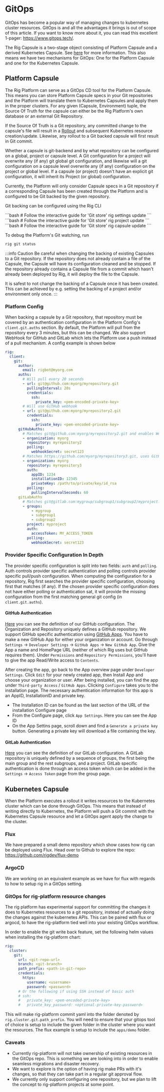 
# GitOps

GitOps has become a popular way of managing changes to kubernetes cluster
resources. GitOps is and all the advantages it brings is out of scope 
of this article. If you want to know more about it, you can read this 
excellent 1-pager: https://www.gitops.tech/.

The Rig Capsule is a two-stage object consisting of Platform Capsule and a derived Kubernetes Capsule. See [here](/operator-manual/crd-operator) for more information. This also means we have two mechanisms for GitOps: One for the Platform Capsule and one for the Kubernetes Capsule.

## Platform Capsule
The Rig Platform can serve as a GitOps CD tool for the Platform Capsule. This means you can store Platform Capsule specs in your Git repositories and the Platform will translate them to Kubernetes Capsules and apply them in the proper clusters.
For any given (Capsule, Environment) tuple, the Source Of Truth for the capsule can either be the Rig Platform's own database or an external Git Repository.

If the Source Of Truth is a Git repository, any committed change to the capsule's file will result in a [Rollout](/platform/rollouts) and subsequent Kubernetes resource creation/update. Likewise, any rollout to a Git backed capsule will first result in Git commit.

Whether a capsule is git-backend and by what repository can be configured on a global, project or capsule level. A Git configuration for a project will overwrite any (if any) git global git configuration, and likewise will a git configuration on a capsule level overwrite any (if any) configuration on the project or global level. If a capsule (or project) doesn't have an explicit git configuration, it will inherit its Project (or global) configuration.

Currently, the Platform will only consider Capsule specs in a Git repository if a corresponding Capsule has been created through the Platform and is configured to be Git backed by the given repository.

Git backing can be configured using the Rig CLI
<Tabs>

<TabItem value="Global" label="Global">
```bash
# Follow the interactive guide for 'Git store'
rig settings update
```
</TabItem>

<TabItem value="Project" label="Project">
```bash
# Follow the interactive guide for 'Git store'
rig project update
```
</TabItem>


<TabItem value="Capsule" label="Capsule">
```bash
# Follow the interactive guide for 'Git store'
rig capsule update
```
</TabItem>

</Tabs>

To debug the Platform's Git watching, run 
```bash
rig git status
```

:::info Caution
Be careful when changing the backing of existing Capsules to a Git repository.
If the repository does not already contain a file of the Capsule, the Capsule will have its
configuration cleaned and be stopped.
If the repository already contains a Capsule file from a commit which hasn't already been deployed by Rig,
it will deploy the file to the Capsule.

It is safest to not change the backing of a Capsule once it has been created. This can be achieved by e.g.
setting the backing of a project and/or environment only once.
:::

### Platform Config
When backing a capsule by a Git repository, that repository must be covered by an authentication configuration in the Platform Config's `client.git.auths` section. By default, the Platform will pull from the repository every 3 minutes, but this can be changed. We also support WebHook for GitHub and GitLab which lets the Platform use a push instead of a pull mechanism. A config example is shown below
```yaml title="Helm values - Platform"
rig:
  client:
    git:
      author:
        email: rigbot@myorg.com    
      auths:
        # Will pull every 20 seconds
        - url: git@github.com:myorg/myrepository.git
          pullingInterval: 20s
          credentials:
            ssh:
              private_key: <pem-encoded-private-key>
        # Will use GitHub webhook
        - url: git@github.com:myorg/myrepository2.git
          credentials:
            ssh:
              private_key: <pem-encoded-private-key>
      gitHubAuths:
        # Matches git@github.com:myorg/myrepository2.git and enables WebHook
        - organization: myorg
          repository: myrepository2
          polling:
            webhookSecret: secret123
        # Matches https://github.com/myorg/myrepository3.git, uses GitHub authentication and pulls every 60 seconds.
        - organization: myorg
          repository: myrepository3
          auth:
            appID: 1234
            installationID: 12345
            privateKey: /path/to/private/key/id_rsa
          polling:
            pullingIntervalSeconds: 60
      gitLabAuths
        # Matches git@gitlab.com:mygroup/subgroup1/subgroup2/myproject.git, uses GitLab authentication and enables WebHook.
        - groups:
            - mygroup
            - subgroup1
            - subgroup2
          project: myproject
          auth:
            accessToken: MY_ACCESS_TOKEN
          polling:
            webhookSecret: secret123
````


### Provider Specific Configuration In Depth
The provider specific configuration is split into two fields: `auth` and `polling`. Auth controls provider specific authentication and polling controls provider specific pull/push configuration.
When computing the configuration for a repository, Rig first searches the provider specific configuration, choosing first that matches (if any). If the chosen provider specific configuration does not have
either polling or authentication sat, it will provide the missing configuration from the first matching general git config (in `client.git.auths`).

#### GitHub Authentication
[Here](/api/config/v1alpha1#github) you can see the definition of our GitHub configuration. The Organization and Repository uniquely defines a GitHub repository. We support GitHub specific authentication using [GitHub Apps](https://docs.github.com/en/apps).
You have to make a new GitHub App for either your organization or account. Go through `Settings` -> `Developer Settings` -> `GitHub Apps` -> `New GitHub App`. Give the App a name and HomePage URL (neither of which Rig uses but GitHub requires them). Under `Permissions` and `Repository Permissions`, you'll have to give the app Read/Write access to `Contents`.

After creating the app, go back to the App overview page under `Developer Settings`. Click `Edit` for your newly created app, then Install App and choose your organization or user. After being installed, you can find the app under `Third-party Access` / `GitHub Apps`. Clicking `Configure` takes you to the installation page.
The necessary authentication information for this app is an AppID, InstallationID and private key. 
- The Installation ID can be found as the last section of the URL of the installation Configure page
- From the Configure page, click `App Settings`. Here you can see the App ID
- On the App Settins page, scroll down and find a `Generate a private key` button. Generating a private key will download a file containing the key.

#### GitLab Authentication
[Here](/api/config/v1alpha1#gitlab) you can see the definition of our GitLab configuration. A GitLab repository is uniquely defined by a sequence of groups, the first being the main group and the rest subgroups, and a project.
GitLab specific authentication is done through an access token which can be added in the `Settings` -> `Access Token` page from the group page.

## Kubernetes Capsule

When the Platform executes a rollout it writes resources to the Kubernetes cluster which can be done through GitOps. This means that instead of writing directly to Kubernetes, the Platform will push a Git commit with the Kubernetes Capsule resource and let a GitOps agent apply the change to the cluster.

### Flux

We have prepared a small demo repository which show cases how rig can be
deployed using Flux. Head over to Github to explore the repo:
https://github.com/rigdev/flux-demo

### ArgoCD

We are working on an equivalent example as we have for flux with regards to how
to setup rig in a GitOps setting.

### GitOps for rig-platform resource changes

The rig platform has experimental support for committing the changes it does to
Kubernetes resources to a git repository, instead of actually doing the changes
against the kubernetes APIs. This can be paired with flux or argocd, to have
the rig-platform tied well into your existing GitOps workflow.

In order to enable the git write back feature, set the following helm values
when installing the rig-platform chart:

```yaml title="Helm values - Platform"
rig:
  cluster:
    git:
      url: <git-repo-url>
      branch: <git-branch>
      path_prefix: <path-in-git-repo>
      credentials:
        https:
          username: <username>
          password: <password>
      # Or the following if using SSH instead of basic auth
      # ssh:
      #   private_key: <pem-encoded-private-key>
      #   private_key_password: <optional-private-key-password>
```

This will make rig-platform commit yaml into the folder denoted by
`rig.cluster.git.path_prefix`. You will need to ensure that your gitops tool of
choice is setup to include the given folder in the cluster where you want the
resources. The flux example is setup to include the `apps/demo` folder.

### Caveats

- Currently rig-platform will not take ownership of existing resources in the
  GitOps repo. This is something we are looking into in order to enable
  seamless migrations and disaster recovery.
- We want to explore is the option of having rig make PRs with it's changes, so
  that they can take part in a regular git approval flow.
- We currently only support configuring one repository, but we plan to lift the
  concept to rig-platform projects at some point.

